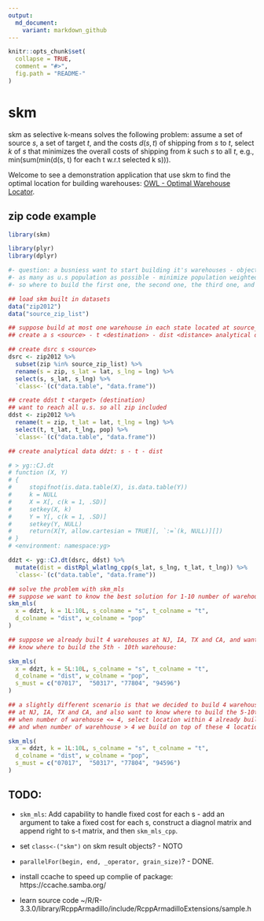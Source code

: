 ```yaml
---
output:
  md_document:
    variant: markdown_github
---
```


<!-- README.md is generated from README.Rmd. Please edit that file -->

```r
knitr::opts_chunk$set(
  collapse = TRUE,
  comment = "#>",
  fig.path = "README-"
)
```

# skm 

skm as selective k-means solves the following problem: assume a set of source $s$, a set of target $t$, and the costs $d(s, t)$ of shipping from $s$ to $t$, select $k$ of $s$ that minimizes the overall costs of shipping from $k$ such $s$ to all $t$, e.g., min(sum(min(d(s, t) for each t w.r.t selected k s))).

Welcome to see a demonstration application that use skm to find the optimal location for building warehouses: [OWL - Optimal Warehouse Locator](https://gyang.shinyapps.io/skm_owl/).

## zip code example

```r
library(skm)

library(plyr)
library(dplyr)

#- question: a busniess want to start building it's warehouses - objective reach
#- as many as u.s population as possible - minimize population weighted distance
#- so where to build the first one, the second one, the third one, and etc.?

## load skm built in datasets
data("zip2012")
data("source_zip_list")

## suppose build at most one warehouse in each state located at source_zip_list:
## create a s <source> - t <destination> - dist <distance> analytical data.table

## create dsrc s <source>
dsrc <- zip2012 %>%
  subset(zip %in% source_zip_list) %>%
  rename(s = zip, s_lat = lat, s_lng = lng) %>%
  select(s, s_lat, s_lng) %>%
  `class<-`(c("data.table", "data.frame"))

## create ddst t <target> (destination)
## want to reach all u.s. so all zip included
ddst <- zip2012 %>% 
  rename(t = zip, t_lat = lat, t_lng = lng) %>%
  select(t, t_lat, t_lng, pop) %>%
  `class<-`(c("data.table", "data.frame"))

## create analytical data ddzt: s - t - dist

# > yg::CJ.dt
# function (X, Y) 
# {
#     stopifnot(is.data.table(X), is.data.table(Y))
#     k = NULL
#     X = X[, c(k = 1, .SD)]
#     setkey(X, k)
#     Y = Y[, c(k = 1, .SD)]
#     setkey(Y, NULL)
#     return(X[Y, allow.cartesian = TRUE][, `:=`(k, NULL)][])
# }
# <environment: namespace:yg>

ddzt <- yg::CJ.dt(dsrc, ddst) %>%
  mutate(dist = distRpl_wlatlng_cpp(s_lat, s_lng, t_lat, t_lng)) %>%
  `class<-`(c("data.table", "data.frame"))

## solve the problem with skm_mls
## suppose we want to know the best solution for 1-10 number of warehouse:
skm_mls(
  x = ddzt, k = 1L:10L, s_colname = "s", t_colname = "t", 
  d_colname = "dist", w_colname = "pop"
)

## suppose we already built 4 warehouses at NJ, IA, TX and CA, and want to
## know where to build the 5th - 10th warehouse:

skm_mls(
  x = ddzt, k = 5L:10L, s_colname = "s", t_colname = "t", 
  d_colname = "dist", w_colname = "pop", 
  s_must = c("07017",  "50317", "77804", "94596")
)

## a slightly different scenario is that we decided to build 4 warehouses 
## at NJ, IA, TX and CA, and also want to know where to build the 5-10th.
## when number of warehouse <= 4, select location within 4 already built,
## and when number of warehhouse > 4 we build on top of these 4 locations

skm_mls(
  x = ddzt, k = 1L:10L, s_colname = "s", t_colname = "t", 
  d_colname = "dist", w_colname = "pop", 
  s_must = c("07017",  "50317", "77804", "94596")
)

```

## TODO:

+ `skm_mls`: Add capability to handle fixed cost for each s - add an argument to take a fixed cost for each s, construct a diagnol matrix and append right to s-t matrix, and then `skm_mls_cpp`.

+ set `class<-("skm")` on skm result objects? - NOTO

+ `parallelFor(begin, end, _operator, grain_size)`? - DONE.

+ install ccache to speed up complie of package: https://ccache.samba.org/

+ learn source code ~/R/R-3.3.0/library/RcppArmadillo/include/RcppArmadilloExtensions/sample.h

